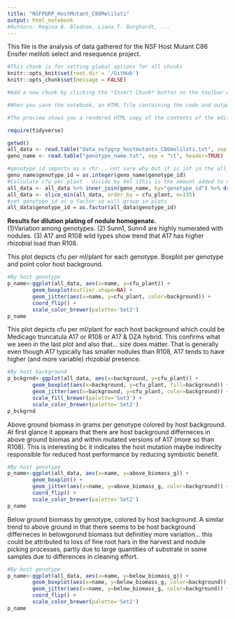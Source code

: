 ---
title: "NSFPGRP_HostMutant_C86Meliloti"
output: html_notebook
#Authors: Regina B. Bledsoe, Liana T. Burghardt, ... 
---

This file is the analysis of data gathered for the NSF Host Mutant C86 Ensifer meliloti select and resequence project. 

```{r, setup, include=FALSE}
#This chunk is for setting global options for all chunks
knitr::opts_knit$set(root.dir = '/GitHub')
knitr::opts_chunk$set(message = FALSE)

#Add a new chunk by clicking the *Insert Chunk* button on the toolbar or by pressing *Ctrl+Alt+I*.

#When you save the notebook, an HTML file containing the code and output will be saved alongside it (click the *Preview* button or press *Ctrl+Shift+K* to preview the HTML file).

#The preview shows you a rendered HTML copy of the contents of the editor. Consequently, unlike *Knit*, *Preview* does not run any R code chunks. Instead, the output of the chunk when it was last run in the editor is displayed.
```

```{r load require libraries, echo=FALSE, results='hide'}
require(tidyverse)

```

```{r load data files, include=FALSE}
getwd()
all_data <- read.table("data_nsfpgrp_hostmutants_C86meliloti.txt", sep = "\t", header=TRUE)
geno_name <- read.table("genotype_name.txt", sep = "\t", header=TRUE)

#genotype_id imports as a chr... not sure why but it is int in the all_data table
geno_name$genotype_id = as.integer(geno_name$genotype_id)
#Calculate cfu per plant - divide by 4ml (this is the amount added to nodules to homogenize) then divide by number of plants picked nodules from to get cfu/ml to cfu/plant
all_data <- all_data %>% inner_join(geno_name, by="genotype_id") %>% drop_na(num_plants_picked_nods) %>% mutate(cfu_plant = cfu_ml/4/num_plants_picked_nods)
all_data <- slice_min(all_data, order_by = cfu_plant, n=135)
#set genotype_id as a factor so will group in plots
all_data$genotype_id = as.factor(all_data$genotype_id)

```

<b>Results for dilution plating of nodule homogenate.</b> <br/>
(1)Variation among genotypes. (2) Sunn1, Sunn4 are highly numerated with nodules. (3) A17 and R108 wild types show trend that A17 has higher rhizobial load than R108.

This plot depicts cfu per ml/plant for each genotype. Boxplot per genotype and point color host background. 
```{r plate counts by name, echo=FALSE}
#By host genotype
p_name<-ggplot(all_data, aes(x=name, y=cfu_plant)) + 
        geom_boxplot(outlier.shape=NA) +
        geom_jitter(aes(x=name, y=cfu_plant, color=background)) +
        coord_flip() +
        scale_color_brewer(palette='Set2')
p_name 
```

This plot depicts cfu per ml/plant for each host background which could be Medicago truncatula A17 or R108 or A17 & DZA hybrid. This confirms what we seen in the last plot and also that... size does matter. That is generally even though A17 typically has smaller nodules than R108, A17 tends to have higher (and more variable) rhizobial presence. 
```{r counts by host background, echo=FALSE}
#By host background
p_bckgrnd<-ggplot(all_data, aes(x=background, y=cfu_plant)) + 
        geom_boxplot(aes(x=background, y=cfu_plant, fill=background)) +
        geom_jitter(aes(x=background, y=cfu_plant, color=background)) +
        scale_fill_brewer(palette='Set3') +
        scale_color_brewer(palette='Set2')
p_bckgrnd 
```

Above ground biomass in grams per genotype colored by host background. At first glance it appears that there are host background differneces in above ground biomas and within mutated versions of A17 (more so than R108). This is interesting bc it indicates the host mutation maybe indireclty responsible for reduced host performance by reducing symbiotic benefit.  
```{r plot above ground, echo=FALSE}
#By host genotype
p_name<-ggplot(all_data, aes(x=name, y=above_biomass_g)) + 
        geom_boxplot() +
        geom_jitter(aes(x=name, y=above_biomass_g, color=background)) +
        coord_flip() +
        scale_color_brewer(palette='Set2')
p_name 

```

Below ground biomass by genotype, colored by host background. A similar trend to above ground in that there seems to be host background differneces in belowgorund biomass but definitley more variation... this could be attributed to loss of fine root hars in the harvest and nodule picking processes, partly due to large quantities of substrate in some samples due to differences in cleaning effort. 
```{r plot below ground, echo=FALSE}
#By host genotype
p_name<-ggplot(all_data, aes(x=name, y=below_biomass_g)) + 
        geom_boxplot(aes(x=name, y=below_biomass_g, color=background)) +
        geom_jitter(aes(x=name, y=below_biomass_g, color=background)) +
        coord_flip() +
        scale_color_brewer(palette='Set2')
p_name 
```




